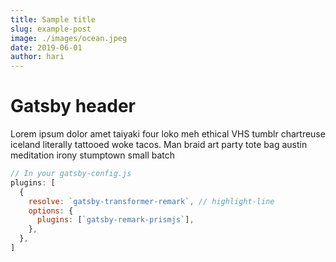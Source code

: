 ```yaml
---
title: Sample title
slug: example-post
image: ./images/ocean.jpeg
date: 2019-06-01
author: hari
---
```


# Gatsby header

Lorem ipsum dolor amet taiyaki four loko meh ethical VHS tumblr chartreuse iceland literally tattooed woke tacos. Man braid art party tote bag austin meditation irony stumptown small batch

```javascript
// In your gatsby-config.js
plugins: [
  {
    resolve: `gatsby-transformer-remark`, // highlight-line
    options: {
      plugins: [`gatsby-remark-prismjs`],
    },
  },
]
```
